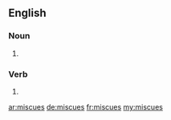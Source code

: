 ==English==

===Noun===
{{head|en|plural}}

# {{plural of|miscue|lang=en|nocat=1}}

===Verb===
{{head|en}}

# {{en-third-person singular of|miscue}}

[[ar:miscues]]
[[de:miscues]]
[[fr:miscues]]
[[my:miscues]]